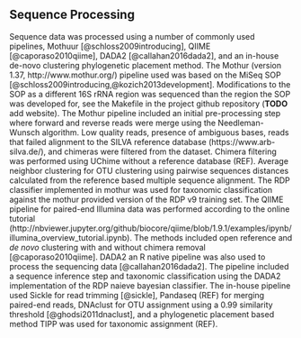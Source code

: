 ## Sequence Processing
Sequence data was processed using a number of commonly used pipelines, Mothuur [@schloss2009introducing], QIIME [@caporaso2010qiime], DADA2 [@callahan2016dada2], and an in-house de-novo clustering phylogenetic placement method.
The Mothur (version 1.37, http://www.mothur.org/) pipeline used was based on the MiSeq SOP [@schloss2009introducing,@kozich2013development]. 
Modifications to the SOP as a different 16S rRNA region was sequenced than the region the SOP was developed for, see the Makefile in the project github repository (__TODO__ add website). 
The Mothur pipeline included an initial pre-processing step where forward and reverse reads were merge using the Needleman-Wunsch algorithm. 
Low quality reads, presence of ambiguous bases, reads that failed alignment to the SILVA reference database (https://www.arb-silva.de/), and chimeras were filtered from the dataset. 
Chimera filtering was performed using UChime without a reference database (REF). 
Average neighbor clustering for OTU clustering using pairwise sequences distances calculated from the reference based multiple sequence alignment. 
The RDP classifier implemented in mothur was used for taxonomic classification against the mothur provided version of the RDP v9 training set. 
The QIIME pipeline for paired-end Illumina data was performed according to the online tutorial (http://nbviewer.jupyter.org/github/biocore/qiime/blob/1.9.1/examples/ipynb/illumina_overview_tutorial.ipynb). The methods included open reference and _de novo_ clustering with and without chimera removal [@caporaso2010qiime]. 
DADA2 an R native pipeline was also used to process the sequencing data [@callahan2016dada2]. 
The pipeline included a sequence inference step and taxonomic classification using the DADA2 implementation of the RDP naieve bayesian classifier. 
The in-house pipeline used Sickle for read trimming [@sickle], Pandaseq (REF) for merging paired-end reads, DNAclust for OTU assignment using a 0.99 similarity threshold [@ghodsi2011dnaclust], and a phylogenetic placement based method TIPP was used for taxonomic assignment (REF).
